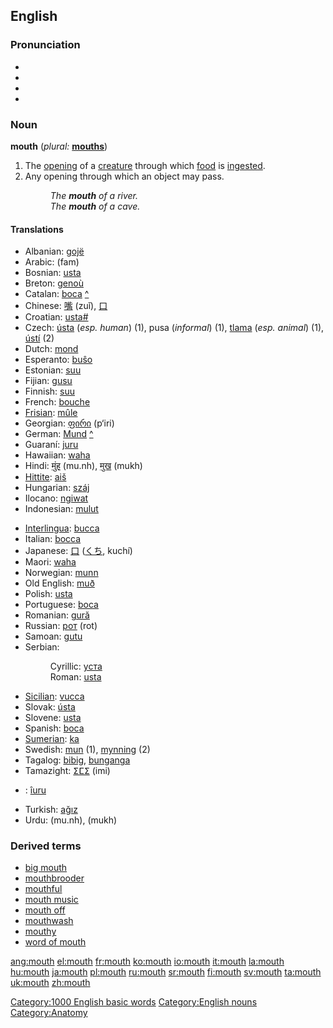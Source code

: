 ==English==

{{rank|boys|joy|green|681|mouth|generally|ago|easily}}

===Pronunciation===
*{{AHD|mouth}}
*{{IPA|/maʊθ/}}
*{{SAMPA|/maUT/}}
*{{audio|en-us-mouth.ogg|Audio (US)}}

===Noun===
{{wikipediapar|Mouth}}
'''mouth''' (''plural:'' '''[[mouths]]''')

# The [[opening]] of a [[creature]] through which [[food]] is [[ingest]]ed.
# Any opening through which an object may pass.  <!-- this needs improvement, somehow -->
#: ''The '''mouth''' of a river.''
#: ''The '''mouth''' of a cave.''

====Translations====
{{top}}
*Albanian: [[gojë]] {{f}}
*Arabic: {{ARchar|[[فم]]}} (fam)
*Bosnian: [[usta#Bosnian|usta]] {{n}} {{p}}
*Breton: [[genoù]] {{m}}
*Catalan: [[boca]] {{f}} [[:ca:boca|^]]
*Chinese: [[嘴]] (zuǐ), [[口]]
*Croatian: [[usta#]] {{n}} {{p}}
*Czech: [[ústa]] {{p}} (''esp. human'') (1), pusa {{f}} (''informal'') (1), [[tlama]] {{f}} (''esp. animal'') (1), [[ústí]] {{n}} (2)
*Dutch: [[mond]] {{m}}
*Esperanto: [[buŝo]]
*Estonian: [[suu]]
*Fijian: [[gusu]]
*Finnish: [[suu]]
*French: [[bouche]] {{f}}
*[[Frisian]]: [[mûle]]
*Georgian: [[ფირი]] (p‘iri)
*German: [[Mund]] {{m}} [[:de:Mund|^]]
*Guaraní: [[juru]]
*Hawaiian: [[waha]]
*Hindi: [[मुंह]] (mu.nh), [[मुख]] (mukh)
*[[Hittite]]: [[aiš]] {{n}}
*Hungarian: [[száj]]
*Ilocano: [[ngiwat]]
*Indonesian: [[mulut]]
{{mid}}
*[[Interlingua]]: [[bucca]]
*Italian: [[bocca]] {{f}}
*Japanese: [[口]] ([[くち]], kuchí)
*Maori: [[waha]]
*Norwegian: [[munn]] {{m}}
*Old English: [[muð]] {{m}}
*Polish: [[usta]] {{p}}
*Portuguese: [[boca]] {{f}}
*Romanian: [[gură]] {{f}}
*Russian: [[рот]] (rot) {{m}}
*Samoan: [[gutu]]
*Serbian:
*:Cyrillic: [[уста#Serbian|уста]] {{n}} {{p}}
*:Roman: [[usta#Serbian|usta]] {{n}} {{p}}
*[[Sicilian]]: [[vucca]] {{f}}
*Slovak: [[ústa]]  {{p}}
*Slovene: [[usta]] {{n}} {{p}}
*Spanish: [[boca]] {{f}}
*[[Sumerian]]: [[ka#Sumerian|ka]]
*Swedish: [[mun]] (1), [[mynning]] (2)
*Tagalog: [[bibig]], [[bunganga]]
*Tamazight: [[ⵉⵎⵉ]] (imi) {{m}}
*{{tpn}}: [[îuru]]
*Turkish: [[ağız]]
*Urdu: {{URchar|[[منہ]]}} (mu.nh), {{URchar|[[مکھ]]}} (mukh)
{{bottom}}

===Derived terms===
*[[big mouth]]
*[[mouthbrooder]]
*[[mouthful]]
*[[mouth music]]
*[[mouth off]]
*[[mouthwash]]
*[[mouthy]]
*[[word of mouth]]

[[Category:1000 English basic words]]
[[Category:English nouns]]
[[Category:Anatomy]]

[[ang:mouth]]
[[el:mouth]]
[[fr:mouth]]
[[ko:mouth]]
[[io:mouth]]
[[it:mouth]]
[[la:mouth]]
[[hu:mouth]]
[[ja:mouth]]
[[pl:mouth]]
[[ru:mouth]]
[[sr:mouth]]
[[fi:mouth]]
[[sv:mouth]]
[[ta:mouth]]
[[uk:mouth]]
[[zh:mouth]]